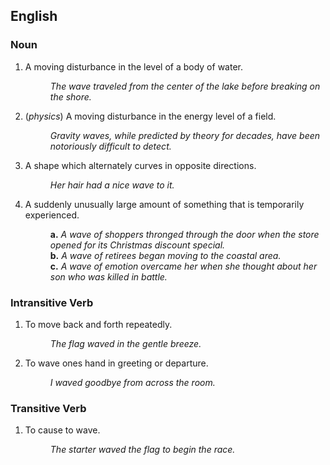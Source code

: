 ==English==

===Noun===

# A moving disturbance in the level of a body of water.
#: ''The wave traveled from the center of the lake before breaking on the shore.''
# (''physics'') A moving disturbance in the energy level of a field.
#: ''Gravity waves, while predicted by theory for decades, have been notoriously difficult to detect.''
# A shape which alternately curves in opposite directions.
#: ''Her hair had a nice wave to it.''
# A suddenly unusually large amount of something that is temporarily experienced.
#:'''a.''' ''A wave of shoppers thronged through the door when the store opened for its Christmas discount special.''
#:'''b.''' ''A wave of retirees began moving to the coastal area.''
#:'''c.''' ''A wave of emotion overcame her when she thought about her son who was killed in battle.''

===Intransitive Verb===

# To move back and forth repeatedly.
#: ''The flag waved in the gentle breeze.''
# To wave ones hand in greeting or departure.
#: ''I waved goodbye from across the room.''

===Transitive Verb===

# To cause to wave.
#: ''The starter waved the flag to begin the race.''